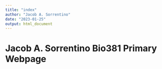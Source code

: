 ```yaml
---
title: "index"
author: "Jacob A. Sorrentino"
date: "2023-01-25"
output: html_document
---
```

# Jacob A. Sorrentino Bio381 Primary Webpage